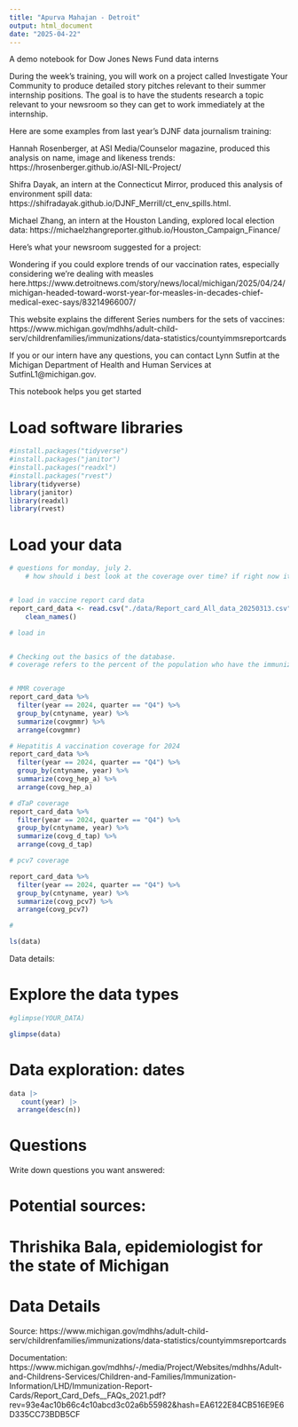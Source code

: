 ```yaml
---
title: "Apurva Mahajan - Detroit"
output: html_document
date: "2025-04-22"
---
```


A demo notebook for Dow Jones News Fund data interns

During the week’s training, you will work on a project called Investigate Your Community to produce detailed story pitches relevant to their summer internship positions. The goal is to have the students research a topic relevant to your newsroom so they can get to work immediately at the internship. 

Here are some examples from last year’s DJNF data journalism training:

Hannah Rosenberger, at ASI Media/Counselor magazine, produced this analysis on name, image and likeness trends: https://hrosenberger.github.io/ASI-NIL-Project/

Shifra Dayak, an intern at the Connecticut Mirror, produced this analysis of environment spill data: https://shifradayak.github.io/DJNF_Merrill/ct_env_spills.html.

Michael Zhang, an intern at the Houston Landing, explored local election data: https://michaelzhangreporter.github.io/Houston_Campaign_Finance/


Here's what your newsroom suggested for a project:

Wondering if you could explore trends of our vaccination rates, especially considering we’re dealing with measles here.https://www.detroitnews.com/story/news/local/michigan/2025/04/24/michigan-headed-toward-worst-year-for-measles-in-decades-chief-medical-exec-says/83214966007/
 
This website explains the different Series numbers for the sets of vaccines: https://www.michigan.gov/mdhhs/adult-child-serv/childrenfamilies/immunizations/data-statistics/countyimmsreportcards 
 
If you or our intern have any questions, you can contact Lynn Sutfin at the Michigan Department of Health and Human Services at SutfinL1@michigan.gov. 




This notebook helps you get started

# Load software libraries
```r
#install.packages("tidyverse")
#install.packages("janitor")
#install.packages("readxl")
#install.packages("rvest")
library(tidyverse)
library(janitor)
library(readxl)
library(rvest)

```


# Load your data


```r


# questions for monday, july 2.
    # how should i best look at the coverage over time? if right now it's by quarter. is there a way to reliably aggregate this data?


# load in vaccine report card data
report_card_data <- read.csv("./data/Report_card_All_data_20250313.csv") |> 
    clean_names()

# load in 


# Checking out the basics of the database. 
# coverage refers to the percent of the population who have the immunization. 


# MMR coverage 
report_card_data %>% 
  filter(year == 2024, quarter == "Q4") %>% 
  group_by(cntyname, year) %>%
  summarize(covgmmr) %>% 
  arrange(covgmmr)

# Hepatitis A vaccination coverage for 2024
report_card_data %>% 
  filter(year == 2024, quarter == "Q4") %>% 
  group_by(cntyname, year) %>%
  summarize(covg_hep_a) %>% 
  arrange(covg_hep_a)

# dTaP coverage
report_card_data %>% 
  filter(year == 2024, quarter == "Q4") %>% 
  group_by(cntyname, year) %>%
  summarize(covg_d_tap) %>% 
  arrange(covg_d_tap)

# pcv7 coverage

report_card_data %>% 
  filter(year == 2024, quarter == "Q4") %>% 
  group_by(cntyname, year) %>%
  summarize(covg_pcv7) %>% 
  arrange(covg_pcv7)

# 

ls(data)

```

Data details:


# Explore the data types
```r

#glimpse(YOUR_DATA)

glimpse(data)

```


# Data exploration: dates

```r
data |> 
   count(year) |> 
  arrange(desc(n))
```




# Questions 

Write down questions you want answered:

# Potential sources:
# Thrishika Bala, epidemiologist for the state of Michigan

# Data Details
Source:
https://www.michigan.gov/mdhhs/adult-child-serv/childrenfamilies/immunizations/data-statistics/countyimmsreportcards

Documentation:
https://www.michigan.gov/mdhhs/-/media/Project/Websites/mdhhs/Adult-and-Childrens-Services/Children-and-Families/Immunization-Information/LHD/Immunization-Report-Cards/Report_Card_Defs__FAQs_2021.pdf?rev=93e4ac10b66c4c10abcd3c02a6b55982&hash=EA6122E84CB516E9E6D335CC73BDB5CF

